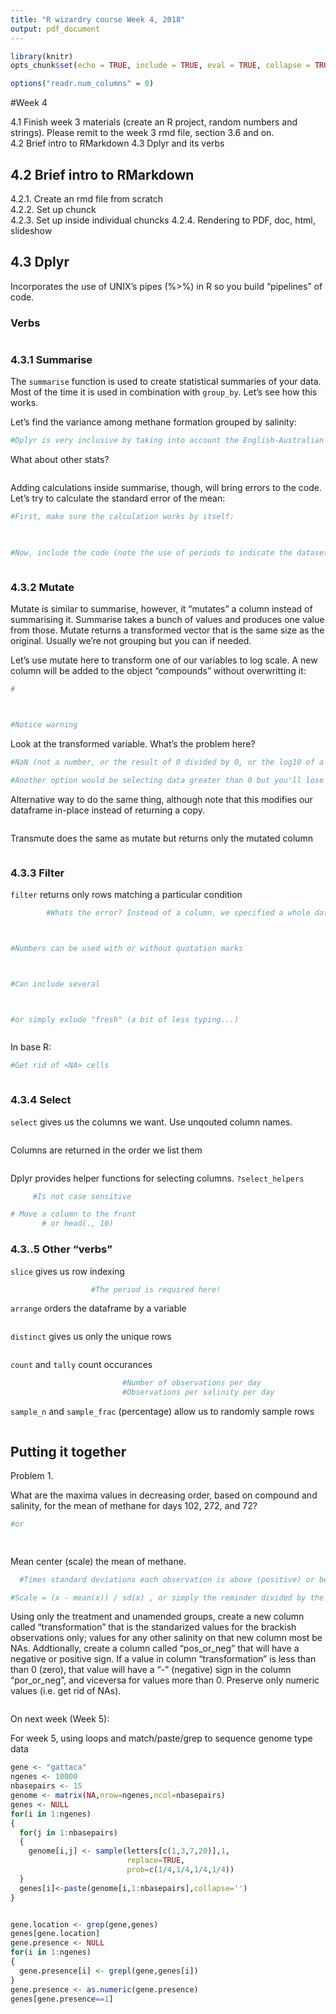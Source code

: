 ```yaml
---
title: "R wizardry course Week 4, 2018"
output: pdf_document
---
```


```r
library(knitr)
opts_chunk$set(echo = TRUE, include = TRUE, eval = TRUE, collapse = TRUE, results = "hide")

options("readr.num_columns" = 0)

```



#Week 4

4.1 Finish week 3 materials (create an R project, random numbers and strings). Please remit to the week 3 rmd file, section 3.6 and on.    
4.2 Brief intro to RMarkdown
4.3 Dplyr and its verbs  


## 4.2 Brief intro to RMarkdown
4.2.1. Create an rmd file from scratch  
4.2.2. Set up chunck  
4.2.3. Set up inside individual chuncks 
4.2.4. Rendering to PDF, doc, html, slideshow 


## 4.3 Dplyr

Incorporates the use of UNIX's pipes (%>%) in R so you build "pipelines" of code.

### Verbs

```r


```

### 4.3.1 Summarise

The `summarise` function is used to create statistical summaries of your data.  Most of the time it is used in combination with `group_by`.  Let's see how this works.

Let's find the variance among methane formation grouped by salinity: 
```r


#Dplyr is very inclusive by taking into account the English-Australian vs. North American spelling of several words, for example.


```


What about other stats?
```r




```


Adding calculations inside summarise, though, will bring errors to the code. Let's try to calculate the standard error of the mean:
```r
#First, make sure the calculation works by itself:


                              
#Now, include the code (note the use of periods to indicate the dataset):



```


### 4.3.2 Mutate

Mutate is similar to summarise, however, it "mutates" a column instead of summarising it.  Summarise takes a bunch of values and produces one value from those.  Mutate returns a transformed vector that is the same size as the original. Usually we're not grouping but you can if needed.

Let's use mutate here to transform one of our variables to log scale. A new column will be added to the object "compounds" without overwritting it:
```r
#



#Notice warning
```

Look at the transformed variable.  What's the problem here?
```r



#NaN (not a number, or the result of 0 divided by 0, or the log10 of a negative number) versus NA (not available)
```

```r



#Another option would be selecting data greater than 0 but you'll lose data...


```

Alternative way to do the same thing, although note that this modifies our dataframe in-place instead of returning a copy.

```r


```

Transmute does the same as mutate but returns only the mutated column
```r


```


### 4.3.3 Filter

`filter` returns only rows matching a particular condition
```r
        #Whats the error? Instead of a column, we specified a whole data frame but the returned error is not very descriptive.



#Numbers can be used with or without quotation marks



#Can include several 



#or simply exlude "fresh" (a bit of less typing...)



```

In base R:
```r



#Get rid of <NA> cells



```


### 4.3.4 Select

`select` gives us the columns we want. Use unqouted column names.

```r


```

Columns are returned in the order we list them
```r


```

Dplyr provides helper functions for selecting columns. `?select_helpers`
```r


     #Is not case sensitive

# Move a column to the front
       # or head(., 10)

```

### 4.3..5 Other "verbs"

`slice` gives us row indexing
```r



                  #The period is required here!

```

`arrange` orders the dataframe by a variable
```r


```

`distinct` gives us only the unique rows
```r


```

`count` and `tally` count occurances
```r
                         #Number of observations per day
                         #Observations per salinity per day
```

`sample_n` and `sample_frac` (percentage) allow us to randomly sample rows
```r


```


## Putting it together

Problem 1.

What are the maxima values in decreasing order, based on compound and salinity, for the mean of methane for days 102, 272, and 72?
```r





#or

     

```


Mean center (scale) the mean of methane.
```r

  #Times standard deviations each observation is above (positive) or below (negative) the mean.

#Scale = (x - mean(x)) / sd(x) , or simply the reminder divided by the sd. Allows standarization of the data, aka "Z-scores".
```


Using only the treatment and unamended groups, create a new column called "transformation" that is the standarized values for the brackish observations only; values for any other salinity on that new column most be NAs. Addtionally, create a column called "pos_or_neg" that will have a negative or positive sign. If a value in column "transformation" is less than than 0 (zero), that value will have a "-" (negative) sign in the column "por_or_neg", and viceversa for values more than 0. Preserve only numeric values (i.e. get rid of NAs).


```r



```


On next week (Week 5):

For week 5, using loops and match/paste/grep to sequence genome type data
```r
gene <- "gattaca"
ngenes <- 10000
nbasepairs <- 15
genome <- matrix(NA,nrow=ngenes,ncol=nbasepairs)
genes <- NULL
for(i in 1:ngenes)
{
  for(j in 1:nbasepairs)
  {
    genome[i,j] <- sample(letters[c(1,3,7,20)],1,
                          replace=TRUE,
                          prob=c(1/4,1/4,1/4,1/4))
  }
  genes[i]<-paste(genome[i,1:nbasepairs],collapse='')
}


gene.location <- grep(gene,genes)
genes[gene.location]
gene.presence <- NULL
for(i in 1:ngenes)
{
  gene.presence[i] <- grepl(gene,genes[i])
}
gene.presence <- as.numeric(gene.presence)
genes[gene.presence==1]
```



